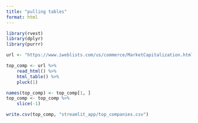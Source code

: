 ```yaml
---
title: "pulling tables"
format: html
---
```



```r
library(rvest)
library(dplyr)
library(purrr)

url <- "https://www.iweblists.com/us/commerce/MarketCapitalization.html"

top_comp <- url %>% 
    read_html() %>% 
    html_table() %>% 
    pluck(1)

names(top_comp) <- top_comp[1, ]
top_comp <- top_comp %>% 
    slice(-1)

write.csv(top_comp, "streamlit_app/top_companies.csv")
```

